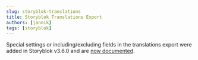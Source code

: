 ```yaml
---
slug: storyblok-translations
title: Storyblok Translations Export
authors: [jannik]
tags: [storyblok]
---
```


Special settings or including/excluding fields in the translations export were added in Storyblok v3.6.0 and are [now documented].


[now documented]: /docs/php/symfony/storyblok/translations
